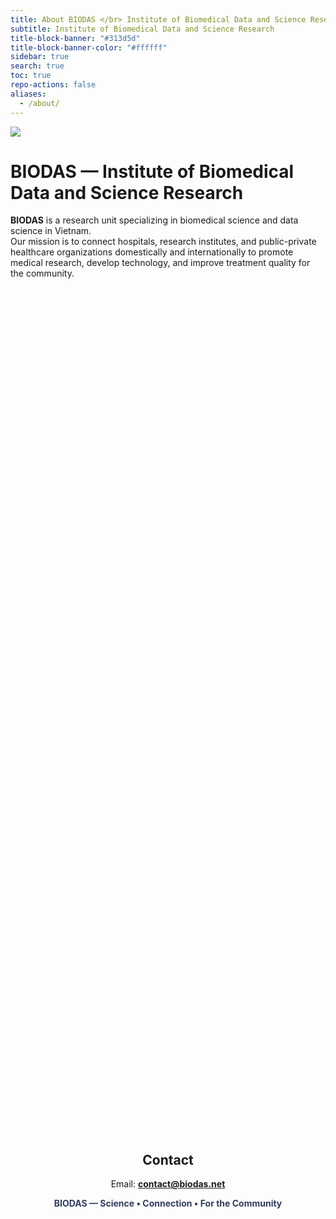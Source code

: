 ```yaml
---
title: About BIODAS </br> Institute of Biomedical Data and Science Research
subtitle: Institute of Biomedical Data and Science Research
title-block-banner: "#313d5d"
title-block-banner-color: "#ffffff"
sidebar: true
search: true
toc: true
repo-actions: false
aliases: 
  - /about/
---
```


![](images/introduce.jpg){fig-align="center" class="img-cover"}



# BIODAS — Institute of Biomedical Data and Science Research

**BIODAS** is a research unit specializing in biomedical science and data science in Vietnam.  
Our mission is to connect hospitals, research institutes, and public-private healthcare organizations domestically and internationally to promote medical research, develop technology, and improve treatment quality for the community.


```{=html}
<style>
.section-introduce {
  display: flex;
  flex-wrap: wrap;
  justify-content: space-between;
  gap: 20px;
  margin: 40px auto;
  max-width: 1200px;
}

/* Box mặc định: PC/Laptop (5 box / 1 hàng) */
.section-introduce .service-box {
  flex: 1 1 calc(20% - 20px); /* 5 box chia đều */
  background: #f9f9f9;
  border-radius: 12px;
  padding: 20px;
  box-shadow: 0 4px 12px rgba(0,0,0,0.1);
  transition: transform 0.8s ease, box-shadow 0.3s ease, opacity 0.8s ease;
  position: relative;
  overflow: hidden;
  opacity: 0;                  
  transform: scale(0.9);
}

/* Tablet: 2 box / 1 hàng */
@media (max-width: 991px) {
  .section-introduce .service-box {
    flex: 1 1 calc(50% - 20px);
  }
}

/* Mobile: 1 box / 1 hàng */
@media (max-width: 768px) {
  .section-introduce .service-box {
    flex: 1 1 100%;
  }
}

/* Hiệu ứng fade-in xen kẽ */
.section-introduce .service-box.left {
  transform: translateX(-50px) scale(0.9);
}
.section-introduce .service-box.right {
  transform: translateX(50px) scale(0.9);
}

/* Khi hiện ra màn hình */
.section-introduce .service-box.visible {
  opacity: 1;
  transform: translateX(0) scale(1);
}

/* Thêm delay cho từng box */
.section-introduce .service-box.visible:nth-child(1) { transition-delay: 0.2s; }
.section-introduce .service-box.visible:nth-child(2) { transition-delay: 0.4s; }
.section-introduce .service-box.visible:nth-child(3) { transition-delay: 0.6s; }
.section-introduce .service-box.visible:nth-child(4) { transition-delay: 0.8s; }
.section-introduce .service-box.visible:nth-child(5) { transition-delay: 1s; }

/* Hover */
.section-introduce .service-box:hover {
  transform: scale(1.03) translateY(-6px);
  box-shadow: 0 8px 20px rgba(0,0,0,0.2), 0 0 12px rgba(49,61,93,0.3);
}

/* Title */
.section-introduce .service-box h2 {
  font-size: 20px;
  font-weight: bold;
  margin-bottom: 12px;
  text-align: center;
  background: linear-gradient(90deg, #313d5d, #4a5d9d);
  -webkit-background-clip: text;
  -webkit-text-fill-color: transparent;
}

/* Nội dung */
.section-introduce .service-box ul {
  list-style: disc;
  margin-left: 8px;
  line-height: 1.6;
}

.section-introduce .service-box li {
  margin-bottom: 8px;
  font-weight: normal;   
  opacity: 0;
  transform: translateY(5px);
  animation: fadeUp 0.6s ease forwards;
}

.section-introduce .service-box li:nth-child(1) { animation-delay: 0.2s; }
.section-introduce .service-box li:nth-child(2) { animation-delay: 0.4s; }
.section-introduce .service-box li:nth-child(3) { animation-delay: 0.6s; }
.section-introduce .service-box li:nth-child(4) { animation-delay: 0.8s; }

@keyframes fadeUp {
  from { opacity: 0; transform: translateY(10px); }
  to   { opacity: 1; transform: translateY(0); }
}

/* Highlight màu khác nhau cho từng box */
.section-introduce .service-box.tip { border-top: 6px solid #2a9d8f; }
.section-introduce .service-box.note { border-top: 6px solid #e76f51; }
.section-introduce .service-box.data { border-top: 6px solid #457b9d; }
.section-introduce .service-box.future { border-top: 6px solid #f4a261; }
.section-introduce .service-box.market { border-top: 6px solid #8e44ad; } /* tím */
</style>

<div class="section-introduce">
  <!-- Block 1 -->
  <div class="service-box tip left">
    <h2>Training & Capacity Building</h2>
    <ul>
      <li>Biomedical data collection & analysis: Excel, SPSS, R, data visualization.</li>
      <li>Clinical research methodology: study design, research workflow, scientific manuscript writing.</li>
      <li>Free seminars/webinars on biomedical research & data analysis.</li>
      <li>Direct mentoring from domestic and international experts.</li>
    </ul>
  </div>

  <!-- Block 2 -->
  <div class="service-box note right">
    <h2>Scientific Research</h2>
    <ul>
      <li>Collaboration with hospitals, research institutes, and universities in areas including: clinical research, public health, community surveys.</li>
      <li>Conducting research reports, scientific publications, and healthcare market research reports.</li>
      <li>Supporting field data collection & processing, assisting with patient recruitment according to research protocols.</li>
    </ul>
  </div>

  <!-- Block 3 -->
  <!-- <div class="service-box data left">
    <h2>Ngân hàng y sinh & Dữ liệu y sinh</h2>
    <ul>
      <li>Xây dựng ngân hàng mẫu sinh học (biobank) gắn dữ liệu lâm sàng, bệnh học, thông tin lối sống và dữ liệu liên kết.</li>
      <li>Quy trình được phê duyệt bởi hội đồng đạo đức, tuân thủ tiêu chuẩn trong nước và quốc tế.</li>
    </ul>
  </div> -->

  <!-- Block 4 -->
  <div class="service-box future right">
    <h2>Development Direction</h2>
    <ul>
      <li>Science • Connection • For the Community</li>
      <li>Expanding the academic-practice ecosystem: integrating training, research, and data.</li>
      <li>Strengthening collaboration with public-private organizations domestically and internationally.</li>
      <li>Enhancing research capacity in Vietnam, contributing to affirming the nation's position on the global scientific map.</li>
    </ul>
  </div>

  <!-- Block 5 -->
  <div class="service-box market left">
    <h2>Market Research</h2>
    <ul>
      <li>Healthcare and pharmaceutical companies: assessing market potential, identifying strengths, weaknesses, gaps, challenges, and investment opportunities.</li>
      <li>Hospitals and research institutes: developing service development plans and research collaborations aligned with community needs.</li>
      <li>Regulatory agencies: providing scientific evidence to support sustainable health policy and strategy development.</li>
    </ul>
  </div>
</div>

<script>
/* Script để add class "visible" khi scroll xuống */
document.addEventListener("DOMContentLoaded", function() {
  const boxes = document.querySelectorAll(".section-introduce-en .service-box");
  const revealOnScroll = () => {
    const triggerBottom = window.innerHeight * 0.9;
    boxes.forEach(box => {
      const boxTop = box.getBoundingClientRect().top;
      if (boxTop < triggerBottom) {
        box.classList.add("visible");
      }
    });
  };
  window.addEventListener("scroll", revealOnScroll);
  revealOnScroll(); // chạy ngay khi load
});
</script>

```
</br>



<div style="text-align:center;">
  <h2>Contact</h2>

  <p>
    Email:
    <strong>
      <a href="mailto:contact@biodas.net">contact@biodas.net</a>
    </strong>
  </p>

  <p>
    <span style="color:#313d5d; font-weight:700;">
      BIODAS — Science • Connection • For the Community
    </span>
  </p>
</div>
